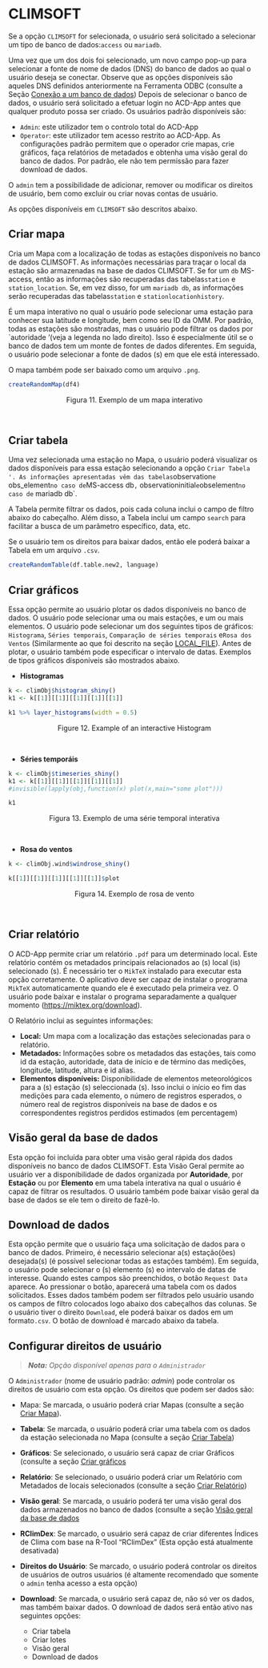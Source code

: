 <a name="climsoft"></a>

# CLIMSOFT
Se a opção `CLIMSOFT` for selecionada, o usuário será solicitado a selecionar um tipo de banco de dados:` access` ou `mariadb`.

Uma vez que um dos dois foi selecionado, um novo campo pop-up para selecionar a fonte de nome de dados (DNS) do banco de dados ao qual o usuário deseja se conectar. Observe que as opções disponíveis são aqueles DNS definidos anteriormente na Ferramenta ODBC (consulte a Seção [Conexão a um banco de dados](# odbc))
Depois de selecionar o banco de dados, o usuário será solicitado a efetuar login no ACD-App antes que qualquer produto possa ser criado. Os usuários padrão disponíveis são:

* `Admin`: este utilizador tem o controlo total do ACD-App
* `Operator`: este utilizador tem acesso restrito ao ACD-App. As configurações padrão permitem que o operador crie mapas, crie gráficos, faça relatórios de metadados e obtenha uma visão geral do banco de dados. Por padrão, ele não tem permissão para fazer download de dados.

O `admin` tem a possibilidade de adicionar, remover ou modificar os direitos de usuário, bem como excluir ou criar novas contas de usuário.

As opções disponíveis em `CLIMSOFT` são descritos abaixo.

<a name="map"></a>

## Criar mapa

Cria um Mapa com a localização de todas as estações disponíveis no banco de dados CLIMSOFT. As informações necessárias para traçar o local da estação são armazenadas na base de dados CLIMSOFT. Se for um `db` MS-access, então as informações são recuperadas das tabelas` station` e `station_location`. Se, em vez disso, for um `mariadb db`, as informações serão recuperadas das tabelas` station` e `stationlocationhistory`.

É um mapa interativo no qual o usuário pode selecionar uma estação para conhecer sua latitude e longitude, bem como seu ID da OMM. Por padrão, todas as estações são mostradas, mas o usuário pode filtrar os dados por `autoridade '(veja a legenda no lado direito). Isso é especialmente útil se o banco de dados tem um monte de fontes de dados diferentes. Em seguida, o usuário pode selecionar a fonte de dados (s) em que ele está interessado.

O mapa também pode ser baixado como um arquivo `.png`.

```r
createRandomMap(df4)
```
<center>Figura 11. Exemplo de um mapa interativo</center><br>

<a name="table"></a>

## Criar tabela

Uma vez selecionada uma estação no Mapa, o usuário poderá visualizar os dados disponíveis para essa estação selecionando a opção `Criar Tabela '. As informações apresentadas vêm das tabelas `observation` e` obs_element` no caso de `MS-access db`,` observationinitial` e `obselement` no caso de` mariadb db`.

A Tabela permite filtrar os dados, pois cada coluna inclui o campo de filtro abaixo do cabeçalho. Além disso, a Tabela inclui um campo `search` para facilitar a busca de um parâmetro específico, data, etc.

Se o usuário tem os direitos para baixar dados, então ele poderá baixar a Tabela em um arquivo `.csv`.

```r
createRandomTable(df.table.new2, language)
```

<a name="plots"></a>

## Criar gráficos

Essa opção permite ao usuário plotar os dados disponíveis no banco de dados. O usuário pode selecionar uma ou mais estações, e um ou mais elementos. O usuário pode selecionar um dos seguintes tipos de gráficos: `Histograma`, `Séries temporais`, `Comparação de séries temporais` e` Rosa dos Ventos` (Similarmente ao que foi descrito na seção [LOCAL_FILE](#local_file)). Antes de plotar, o usuário também pode especificar o intervalo de datas. Exemplos de tipos gráficos disponíveis são mostrados abaixo.

* **Histogramas**

```r
k <- climObj$histogram_shiny()
k1 <- k[[1]][[1]][[1]][[1]][[1]]
```
```r
k1 %>% layer_histograms(width = 0.5)
```

<center>Figure 12. Example of an interactive Histogram </center><br>

* **Séries temporáis**

```r
k <- climObj$timeseries_shiny()
k1 <- k[[1]][[1]][[1]][[1]][[1]]
#invisible(lapply(obj,function(x) plot(x,main="some plot")))
```
```r
k1
```
<center>Figura 13. Exemplo de uma série temporal interativa </center><br>

* **Rosa do ventos**

```r
k <- climObj.wind$windrose_shiny()
```
```r
k[[1]][[1]][[1]][[1]][[1]]$plot
```
<center>Figura 14. Exemplo de rosa de vento </center><br>

<a name="report"></a>

## Criar relatório

O ACD-App permite criar um relatório `.pdf` para um determinado local. Este relatório contém os metadados principais relacionados ao (s) local (is) selecionado (s). É necessário ter o `MikTeX` instalado para executar esta opção corretamente. O aplicativo deve ser capaz de instalar o programa `MikTeX` automaticamente quando ele é executado pela primeira vez. O usuário pode baixar e instalar o programa separadamente a qualquer momento (<https://miktex.org/download>).

O Relatório inclui as seguintes informações:

* **Local:** Um mapa com a localização das estações selecionadas para o relatório.
* **Metadados:** Informações sobre os metadados das estações, tais como id da estação, autoridade, data de início e de término das medições, longitude, latitude, altura e id alias.
* **Elementos disponíveis:** Disponibilidade de elementos meteorológicos para a (s) estação (s) seleccionada (s). Isso inclui o início eo fim das medições para cada elemento, o número de registros esperados, o número real de registros disponíveis na base de dados e os correspondentes registros perdidos estimados (em percentagem)

<a name="overview"></a>

## Visão geral da base de dados

Esta opção foi incluída para obter uma visão geral rápida dos dados disponíveis no banco de dados CLIMSOFT. Esta Visão Geral permite ao usuário ver a disponibilidade de dados organizada por **Autoridade**, por **Estação** ou por **Elemento** em uma tabela interativa na qual o usuário é capaz de filtrar os resultados. O usuário também pode baixar visão geral da base de dados se ele tem o direito de fazê-lo.

<a name="download"></a>

## Download de dados

Esta opção permite que o usuário faça uma solicitação de dados para o banco de dados. Primeiro, é necessário selecionar a(s) estação(ões) desejada(s) (é possível selecionar todas as estações também). Em seguida, o usuário pode selecionar o (s) elemento (s) eo intervalo de datas de interesse. Quando estes campos são preenchidos, o botão `Request Data` aparece. Ao pressionar o botão, aparecerá uma tabela com os dados solicitados. Esses dados também podem ser filtrados pelo usuário usando os campos de filtro colocados logo abaixo dos cabeçalhos das colunas. Se o usuário tiver o direito `Download`, ele poderá baixar os dados em um formato` .csv`. O botão de download é marcado abaixo da tabela.

<a name="user_rights"></a>

## Configurar direitos de usuário

> _**Nota:** Opção disponível apenas para o `Administrador`_

O `Administrador` (nome de usuário padrão: *admin*) pode controlar os direitos de usuário com esta opção. Os direitos que podem ser dados são:

* Mapa: Se marcada, o usuário poderá criar Mapas (consulte a seção [Criar Mapa](#map)).
* **Tabela**: Se marcada, o usuário poderá criar uma tabela com os dados da estação selecionada no Mapa (consulte a seção [Criar Tabela](#table))
* **Gráficos**: Se selecionado, o usuário será capaz de criar Gráficos (consulte a seção [Criar gráficos](#plots)
* **Relatório**: Se selecionado, o usuário poderá criar um Relatório com Metadados de locais selecionados (consulte a seção [Criar Relatório](#report))
* **Visão geral**: Se marcada, o usuário poderá ter uma visão geral dos dados armazenados no banco de dados (consulte a seção [Visão geral da base de dados](#overview)
* **RClimDex**: Se marcado, o usuário será capaz de criar diferentes Índices de Clima com base na R-Tool "RClimDex" (Esta opção está atualmente desativada)
* **Direitos do Usuário**: Se marcado, o usuário poderá controlar os direitos de usuários de outros usuários (é altamente recomendado que somente o `admin` tenha acesso a esta opção)
* **Download**: Se marcada, o usuário será capaz de, não só ver os dados, mas também baixar dados. O download de dados será então ativo nas seguintes opções:
    
    + Criar tabela
    + Criar lotes
    + Visão geral
    + Download de dados



